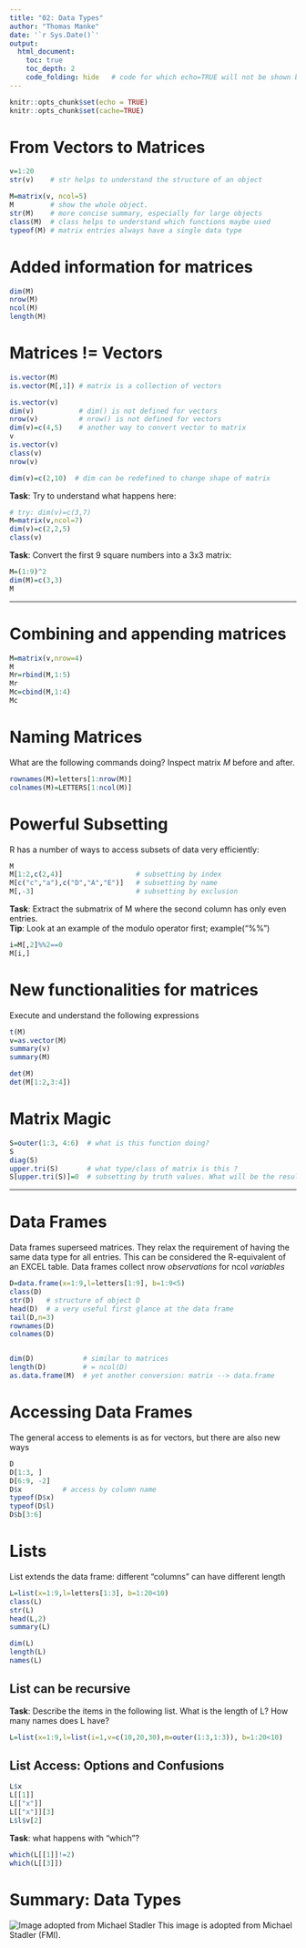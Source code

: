 ```yaml
---
title: "02: Data Types"
author: "Thomas Manke"
date: '`r Sys.Date()`'
output: 
  html_document:
    toc: true
    toc_depth: 2
    code_folding: hide   # code for which echo=TRUE will not be shown but folded
---
```


```r
knitr::opts_chunk$set(echo = TRUE)
knitr::opts_chunk$set(cache=TRUE)
```

# From Vectors to Matrices

```r
v=1:20
str(v)    # str helps to understand the structure of an object

M=matrix(v, ncol=5)
M         # show the whole object.
str(M)    # more concise summary, especially for large objects
class(M)  # class helps to understand which functions maybe used
typeof(M) # matrix entries always have a single data type

```
# Added information for matrices
```r
dim(M)  
nrow(M)
ncol(M)
length(M)
```

# Matrices != Vectors
```r
is.vector(M)
is.vector(M[,1]) # matrix is a collection of vectors

is.vector(v)
dim(v)           # dim() is not defined for vectors
nrow(v)          # nrow() is not defined for vectors
dim(v)=c(4,5)    # another way to convert vector to matrix
v
is.vector(v)
class(v)
nrow(v)

dim(v)=c(2,10)  # dim can be redefined to change shape of matrix
```

**Task**: Try to understand what happens here:
```r
# try: dim(v)=c(3,7)
M=matrix(v,ncol=7) 
dim(v)=c(2,2,5)
class(v)
```

**Task**: Convert the first 9 square numbers into a 3x3 matrix:

```r
M=(1:9)^2
dim(M)=c(3,3)
M
```

***

# Combining and appending matrices
```r
M=matrix(v,nrow=4)
M
Mr=rbind(M,1:5)
Mr
Mc=cbind(M,1:4)
Mc
```

# Naming Matrices
What are the following commands doing? Inspect matrix $M$ before and after.
```r
rownames(M)=letters[1:nrow(M)]
colnames(M)=LETTERS[1:ncol(M)]
```

# Powerful Subsetting
R has a number of ways to access subsets of data very efficiently:
```r
M
M[1:2,c(2,4)]                  # subsetting by index
M[c("c","a"),c("D","A","E")]   # subsetting by name
M[,-3]                         # subsetting by exclusion
```
**Task**: Extract the submatrix of M where the second column has only even entries.  
**Tip**: Look at an example of the modulo operator first; example("%%")
```r
i=M[,2]%%2==0
M[i,]
```

# New functionalities for matrices
Execute and understand the following expressions
```r
t(M)
v=as.vector(M)
summary(v)
summary(M)

det(M)
det(M[1:2,3:4])
```


# Matrix Magic
```r
S=outer(1:3, 4:6)  # what is this function doing?
S
diag(S)
upper.tri(S)       # what type/class of matrix is this ?
S[upper.tri(S)]=0  # subsetting by truth values. What will be the result?
```

***

# Data Frames
Data frames superseed matrices. They relax the requirement of having  the same data type for all entries.
This can be considered the R-equivalent of an EXCEL table. Data frames collect nrow *observations* for ncol *variables*
```r
D=data.frame(x=1:9,l=letters[1:9], b=1:9<5)
class(D)
str(D)   # structure of object D
head(D)  # a very useful first glance at the data frame
tail(D,n=3)
rownames(D)
colnames(D)


dim(D)            # similar to matrices
length(D)         # = ncol(D)
as.data.frame(M)  # yet another conversion: matrix --> data.frame

```


# Accessing Data Frames
The general access to elements is as for vectors, but there are also new ways
```r
D
D[1:3, ]
D[6:9, -2]
D$x          # access by column name
typeof(D$x)
typeof(D$l)
D$b[3:6]
```

# Lists
List extends the data frame: different "columns" can have different length
```r
L=list(x=1:9,l=letters[1:3], b=1:20<10)
class(L)
str(L)  
head(L,2)
summary(L)

dim(L)
length(L)
names(L)
```

## List can be recursive
**Task**: Describe the items in the following list. What is the length of L? How many names does L have?
```r
L=list(x=1:9,l=list(i=1,v=c(10,20,30),m=outer(1:3,1:3)), b=1:20<10)
```

## List Access: Options and Confusions
```r
L$x
L[[1]]  
L[["x"]]
L[["x"]][3]
L$l$v[2]
```

**Task**: what happens with "which"?
```r
which(L[[1]]!=2)
which(L[[3]])
```
# Summary: Data Types
![Image adopted from Michael Stadler](images/DataTypes.png) 
This image is adopted from Michael Stadler (FMI).